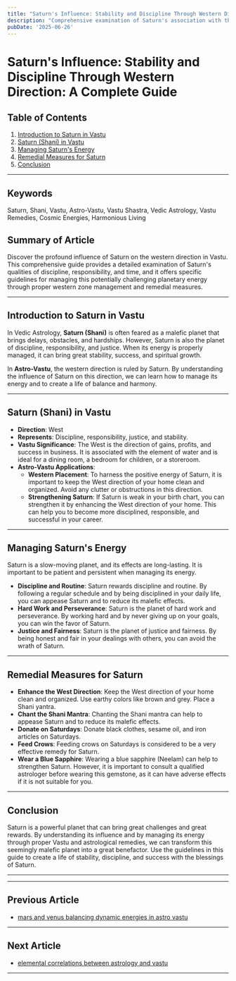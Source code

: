 ```yaml
---
title: "Saturn's Influence: Stability and Discipline Through Western Direction: A Complete Guide"
description: "Comprehensive examination of Saturn's association with the western direction in Vastu, its qualities of discipline, responsibility, and time, with specific guidelines for managing this potentially challenging planetary energy through proper western zone management and remedial measures for Saturn-related challenges."
pubDate: '2025-06-26'
---
```


# Saturn's Influence: Stability and Discipline Through Western Direction: A Complete Guide

## Table of Contents
1. [Introduction to Saturn in Vastu](#introduction-to-saturn-in-vastu)
2. [Saturn (Shani) in Vastu](#saturn-shani-in-vastu)
3. [Managing Saturn's Energy](#managing-saturns-energy)
4. [Remedial Measures for Saturn](#remedial-measures-for-saturn)
5. [Conclusion](#conclusion)

---

## Keywords
Saturn, Shani, Vastu, Astro-Vastu, Vastu Shastra, Vedic Astrology, Vastu Remedies, Cosmic Energies, Harmonious Living

## Summary of Article
Discover the profound influence of Saturn on the western direction in Vastu. This comprehensive guide provides a detailed examination of Saturn's qualities of discipline, responsibility, and time, and it offers specific guidelines for managing this potentially challenging planetary energy through proper western zone management and remedial measures.

---

## Introduction to Saturn in Vastu

In Vedic Astrology, **Saturn (Shani)** is often feared as a malefic planet that brings delays, obstacles, and hardships. However, Saturn is also the planet of discipline, responsibility, and justice. When its energy is properly managed, it can bring great stability, success, and spiritual growth.

In **Astro-Vastu**, the western direction is ruled by Saturn. By understanding the influence of Saturn on this direction, we can learn how to manage its energy and to create a life of balance and harmony.

---

## Saturn (Shani) in Vastu

- **Direction**: West
- **Represents**: Discipline, responsibility, justice, and stability.
- **Vastu Significance**: The West is the direction of gains, profits, and success in business. It is associated with the element of water and is ideal for a dining room, a bedroom for children, or a storeroom.
- **Astro-Vastu Applications**:
    - **Western Placement**: To harness the positive energy of Saturn, it is important to keep the West direction of your home clean and organized. Avoid any clutter or obstructions in this direction.
    - **Strengthening Saturn**: If Saturn is weak in your birth chart, you can strengthen it by enhancing the West direction of your home. This can help you to become more disciplined, responsible, and successful in your career.

---

## Managing Saturn's Energy

Saturn is a slow-moving planet, and its effects are long-lasting. It is important to be patient and persistent when managing its energy.

- **Discipline and Routine**: Saturn rewards discipline and routine. By following a regular schedule and by being disciplined in your daily life, you can appease Saturn and to reduce its malefic effects.
- **Hard Work and Perseverance**: Saturn is the planet of hard work and perseverance. By working hard and by never giving up on your goals, you can win the favor of Saturn.
- **Justice and Fairness**: Saturn is the planet of justice and fairness. By being honest and fair in your dealings with others, you can avoid the wrath of Saturn.

---

## Remedial Measures for Saturn

- **Enhance the West Direction**: Keep the West direction of your home clean and organized. Use earthy colors like brown and grey. Place a Shani yantra.
- **Chant the Shani Mantra**: Chanting the Shani mantra can help to appease Saturn and to reduce its malefic effects.
- **Donate on Saturdays**: Donate black clothes, sesame oil, and iron articles on Saturdays.
- **Feed Crows**: Feeding crows on Saturdays is considered to be a very effective remedy for Saturn.
- **Wear a Blue Sapphire**: Wearing a blue sapphire (Neelam) can help to strengthen Saturn. However, it is important to consult a qualified astrologer before wearing this gemstone, as it can have adverse effects if it is not suitable for you.

---

## Conclusion

Saturn is a powerful planet that can bring great challenges and great rewards. By understanding its influence and by managing its energy through proper Vastu and astrological remedies, we can transform this seemingly malefic planet into a great benefactor. Use the guidelines in this guide to create a life of stability, discipline, and success with the blessings of Saturn.

---
---

## Previous Article
- [mars and venus balancing dynamic energies in astro vastu](200812_mars_and_venus_balancing_dynamic_energies_in_astro_vastu.mdx)

---

## Next Article
- [elemental correlations between astrology and vastu](200814_elemental_correlations_between_astrology_and_vastu.mdx)

---
